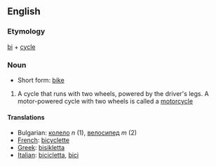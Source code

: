 ==English==

===Etymology===

[[bi]] + [[cycle]]

===Noun===

*Short form: [[bike]]

# A cycle that runs with two wheels, powered by the driver's legs. A motor-powered cycle with two wheels is called a [[motorcycle]]

====Translations====

*Bulgarian: [[колело]] ''n'' (1), [[велосипед]] ''m'' (2)
*[[French]]: [[bicyclette]]
*[[Greek]]: [[bisikletta]]
*[[Italian]]: [[bicicletta]], [[bici]]